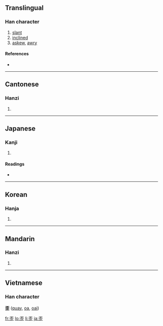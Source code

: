 ==Translingual==

===Han character===
{{Han char|rn=77|rad=止|as=05|sn=9|four=1010<sub>1</sub>|canj=一火一卜一 (MFMYM)}}

# [[slant]]
# [[inclined]]
# [[askew]], [[awry]]

====References====
* {{Han ref|kx=0576.120|dkj=16286|dj=0966.150|hdz=21441.130|uh=6B6A|ud=27498|bh=AC6E|bd=44142}}

----

==Cantonese==

===Hanzi===
{{yue-hanzi|jyut=|y=waai1}}

# {{defn|Cantonese}}

----

==Japanese==

===Kanji===
{{ja-kanji|grade=|rs=止05}}

# {{defn|Japanese}}

====Readings====
* {{ja-readings|on=[[わい]] (wai)|kun=[[ゆがむ]] (yugamu), [[ひずみ]] (hizumi)}}

----

==Korean==

===Hanja===
{{ko-hanja|hangeul=[[아]], [[왜]], [[외]]|eumhun=|rv=a, wae, oe|mr=a, wae, oe|y=, oy}}

# {{defn|Korean}}

----

==Mandarin==

===Hanzi===
{{cmn-hanzi|pin=[[wāi]] ([[wai1]])|wg=wai<sup>1</sup>}}

# {{defn|Mandarin}}

----

==Vietnamese==
===Han character===
'''歪''' ([[quay]], [[oa]], [[oai]])

[[fr:歪]]
[[lo:歪]]
[[li:歪]]
[[ja:歪]]